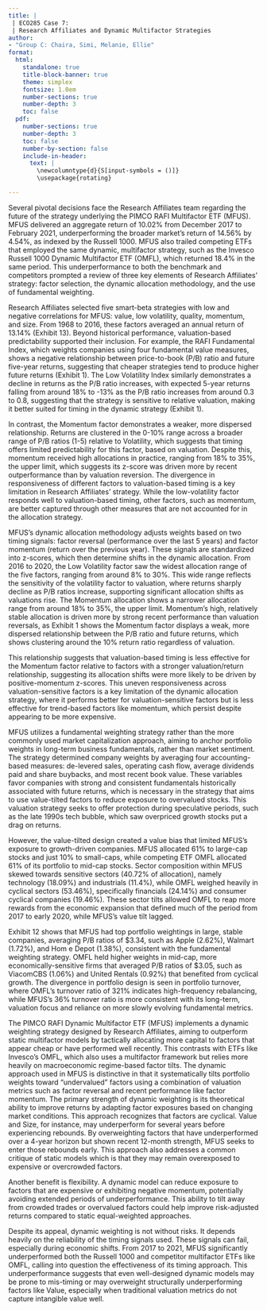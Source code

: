 ```yaml
---
title: |
 | ECO285 Case 7: 
 | Research Affiliates and Dynamic Multifactor Strategies
author:
- "Group C: Chaira, Simi, Melanie, Ellie"
format:
  html: 
    standalone: true
    title-block-banner: true
    theme: simplex
    fontsize: 1.0em
    number-sections: true
    number-depth: 3
    toc: false
  pdf:
    number-sections: true
    number-depth: 3
    toc: false
    number-by-section: false
    include-in-header: 
      text: |
        \newcolumntype{d}{S[input-symbols = ()]}
        \usepackage{rotating}

---
```


Several pivotal decisions face the Research Affiliates team regarding the future of the strategy underlying the PIMCO RAFI Multifactor ETF (MFUS). MFUS delivered an aggregate return of 10.02% from December 2017 to February 2021, underperforming the broader market’s return of 14.56% by 4.54%, as indexed by the Russell 1000. MFUS also trailed competing ETFs that employed the same dynamic, multifactor strategy, such as the Invesco Russell 1000 Dynamic Multifactor ETF (OMFL), which returned 18.4% in the same period. This underperformance to both the benchmark and competitors prompted a review of three key elements of Research Affiliates’ strategy: factor selection, the dynamic allocation methodology, and the use of fundamental weighting.

Research Affiliates selected five smart-beta strategies with low and negative correlations for MFUS: value, low volatility, quality, momentum, and size. From 1968 to 2016, these factors averaged an annual return of 13.14% (Exhibit 13). Beyond historical performance, valuation-based predictability supported their inclusion. For example, the RAFI Fundamental Index, which weights companies using four fundamental value measures, shows a negative relationship between price-to-book (P/B) ratio and future five-year returns, suggesting that cheaper strategies tend to produce higher future returns (Exhibit 1). The Low Volatility Index similarly demonstrates a decline in returns as the P/B ratio increases, with expected 5-year returns falling from around 18% to -13% as the P/B ratio increases from around 0.3 to 0.8, suggesting that the strategy is sensitive to relative valuation, making it better suited for timing in the dynamic strategy (Exhibit 1).

In contrast, the Momentum factor demonstrates a weaker, more dispersed relationship. Returns are clustered in the 0-10% range across a broader range of P/B ratios (1-5) relative to Volatility, which suggests that timing offers limited predictability for this factor, based on valuation. Despite this, momentum received high allocations in practice, ranging from 18% to 35%, the upper limit, which suggests its z-score was driven more by recent outperformance than by valuation reversion. The divergence in responsiveness of different factors to valuation-based timing is a key limitation in Research Affiliates’ strategy. While the low-volatility factor responds well to valuation-based timing, other factors, such as momentum, are better captured through other measures that are not accounted for in the allocation strategy.

MFUS’s dynamic allocation methodology adjusts weights based on two timing signals: factor reversal (performance over the last 5 years) and factor momentum (return over the previous year). These signals are standardized into z-scores, which then determine shifts in the dynamic allocation. From 2016 to 2020, the Low Volatility factor saw the widest allocation range of the five factors, ranging from around 8% to 30%. This wide range reflects the sensitivity of the volatility factor to valuation, where returns sharply decline as P/B ratios increase, supporting significant allocation shifts as valuations rise. The Momentum allocation shows a narrower allocation range from around 18% to 35%, the upper limit. Momentum’s high, relatively stable allocation is driven more by strong recent performance than valuation reversals, as Exhibit 1 shows the Momentum factor displays a weak, more dispersed relationship between the P/B ratio and future returns, which shows clustering around the 10% return ratio regardless of valuation. 

This relationship suggests that valuation-based timing is less effective for the Momentum factor relative to factors with a stronger valuation/return relationship, suggesting its allocation shifts were more likely to be driven by positive-momentum z-scores. This uneven responsiveness across valuation-sensitive factors is a key limitation of the dynamic allocation strategy, where it performs better for valuation-sensitive factors but is less effective for trend-based factors like momentum, which persist despite appearing to be more expensive.

MFUS utilizes a fundamental weighting strategy rather than the more commonly used market capitalization approach, aiming to anchor portfolio weights in long-term business fundamentals, rather than market sentiment. The strategy determined company weights by averaging four accounting-based measures: de-levered sales, operating cash flow, average dividends paid and share buybacks, and most recent book value. These variables favor companies with strong and consistent fundamentals historically associated with future returns, which is necessary in the strategy that aims to use value-tilted factors to reduce exposure to overvalued stocks. This valuation strategy seeks to offer protection during speculative periods, such as the late 1990s tech bubble, which saw overpriced growth stocks put a drag on returns.

However, the value-tilted design created a value bias that limited MFUS’s exposure to growth-driven companies. MFUS allocated 61% to large-cap stocks and just 10% to small-caps, while competing ETF OMFL allocated 61% of its portfolio to mid-cap stocks. Sector composition within MFUS skewed towards sensitive sectors (40.72% of allocation), namely technology (18.09%) and industrials (11.4%), while OMFL weighed heavily in cyclical sectors (53.46%), specifically financials (24.14%) and consumer cyclical companies (19.46%). These sector tilts allowed OMFL to reap more rewards from the economic expansion that defined much of the period from 2017 to early 2020, while MFUS’s value tilt lagged. 

Exhibit 12 shows that MFUS had top portfolio weightings in large, stable companies, averaging P/B ratios of \$3.34, such as Apple (2.62%), Walmart (1.72%), and Hom e Depot (1.38%), consistent with the fundamental weighting strategy. OMFL held higher weights in mid-cap, more economically-sensitive firms that averaged P/B ratios of \$3.05, such as ViacomCBS (1.06%) and United Rentals (0.92%) that benefited from cyclical growth. The divergence in portfolio design is seen in portfolio turnover, where OMFL’s turnover ratio of 321% indicates high-frequency rebalancing, while MFUS’s 36% turnover ratio is more consistent with its long-term, valuation focus and reliance on more slowly evolving fundamental metrics.

The PIMCO RAFI Dynamic Multifactor ETF (MFUS) implements a dynamic weighting strategy designed by Research Affiliates, aiming to outperform static multifactor models by tactically allocating more capital to factors that appear cheap or have performed well recently. This contrasts with ETFs like Invesco’s OMFL, which also uses a multifactor framework but relies more heavily on macroeconomic regime-based factor tilts. The dynamic approach used in MFUS is distinctive in that it systematically tilts portfolio weights toward “undervalued” factors using a combination of valuation metrics such as factor reversal and recent performance like factor momentum.
The primary strength of dynamic weighting is its theoretical ability to improve returns by adapting factor exposures based on changing market conditions. This approach recognizes that factors are cyclical. Value and Size, for instance, may underperform for several years before experiencing rebounds. By overweighting factors that have underperformed over a 4-year horizon but shown recent 12-month strength, MFUS seeks to enter those rebounds early. This approach also addresses a common critique of static models which is that they may remain overexposed to expensive or overcrowded factors.

Another benefit is flexibility. A dynamic model can reduce exposure to factors that are expensive or exhibiting negative momentum, potentially avoiding extended periods of underperformance. This ability to tilt away from crowded trades or overvalued factors could help improve risk-adjusted returns compared to static equal-weighted approaches.

Despite its appeal, dynamic weighting is not without risks. It depends heavily on the reliability of the timing signals used. These signals can fail, especially during economic shifts. From 2017 to 2021, MFUS significantly underperformed both the Russell 1000 and competitor multifactor ETFs like OMFL, calling into question the effectiveness of its timing approach. This underperformance suggests that even well-designed dynamic models may be prone to mis-timing or may overweight structurally underperforming factors like Value, especially when traditional valuation metrics do not capture intangible value well.



